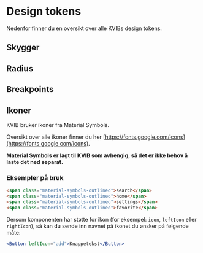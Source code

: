 
<Meta title="Design tokens" />

# Design tokens

Nedenfor finner du en oversikt over alle KVIBs design tokens.

## Skygger

<Shadows />

## Radius

<Radii />

## Breakpoints

<Breakpoints />

## Ikoner

KVIB bruker ikoner fra Material Symbols.

Oversikt over alle ikoner finner du her [https://fonts.google.com/icons](https://fonts.google.com/icons).

**Material Symbols er lagt til KVIB som avhengig, så det er ikke behov å laste det ned separat.**

### Eksempler på bruk

```html
<span class="material-symbols-outlined">search</span>
<span class="material-symbols-outlined">home</span>
<span class="material-symbols-outlined">settings</span>
<span class="material-symbols-outlined">favorite</span>
```

Dersom komponenten har støtte for ikon (for eksempel: `icon`, `leftIcon` eller `rightIcon`), så kan du sende inn navnet på ikonet du ønsker på følgende måte:

```jsx
<Button leftIcon="add">Knappetekst</Button>
```

